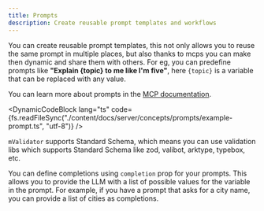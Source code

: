 ```yaml
---
title: Prompts
description: Create reusable prompt templates and workflows
---
```



You can create reusable prompt templates, this not only allows you to reuse the same prompt in multiple places, but also thanks to mcps you can make then dynamic and share them with others. For eg, you can predefine prompts like **"Explain \{topic\} to me like I'm five"**, here `{topic}` is a variable that can be replaced with any value.

You can learn more about prompts in the [MCP documentation](https://modelcontextprotocol.io/docs/concepts/prompts).

<DynamicCodeBlock lang="ts" code={fs.readFileSync("./content/docs/server/concepts/prompts/example-prompt.ts", "utf-8")} />

`mValidator` supports Standard Schema, which means you can use validation libs which supports Standard Schema like zod, valibot, arktype, typebox, etc.

You can define completions using `completion` prop for your prompts. This allows you to provide the LLM with a list of possible values for the variable in the prompt. For example, if you have a prompt that asks for a city name, you can provide a list of cities as completions.